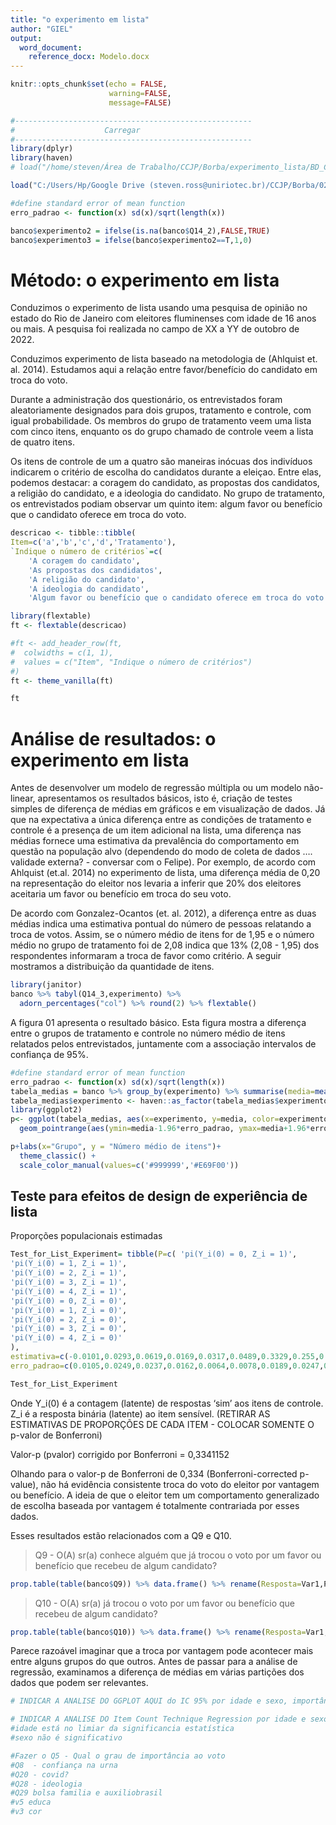```yaml
---
title: "o experimento em lista"
author: "GIEL"
output:
  word_document: 
    reference_docx: Modelo.docx
---
```


```r
knitr::opts_chunk$set(echo = FALSE,
                      warning=FALSE,
                      message=FALSE)

#-----------------------------------------------------
#                    Carregar
#-----------------------------------------------------
library(dplyr)
library(haven)
# load("/home/steven/Área de Trabalho/CCJP/Borba/experimento_lista/BD_Covid_Faperj.RData")

load("C:/Users/Hp/Google Drive (steven.ross@uniriotec.br)/CCJP/Borba/02 novembro de 2022 experimento de lista/banco/BD_Covid_Faperj.RData")

#define standard error of mean function
erro_padrao <- function(x) sd(x)/sqrt(length(x))

banco$experimento2 = ifelse(is.na(banco$Q14_2),FALSE,TRUE)
banco$experimento3 = ifelse(banco$experimento2==T,1,0)

```

# Método: o experimento em lista

Conduzimos o experimento de lista usando uma pesquisa de opinião no estado do Rio de Janeiro com eleitores fluminenses com idade de 16 anos ou mais. A pesquisa foi realizada no campo de XX a YY de outobro de 2022. 

Conduzimos experimento de lista baseado na metodologia de (Ahlquist et. al. 2014). Estudamos aqui a relação entre favor/benefício do candidato em troca do voto.

Durante a administração dos questionário, os entrevistados foram aleatoriamente designados para dois grupos, tratamento e controle, com igual probabilidade. Os membros do grupo de tratamento veem uma lista com cinco itens, enquanto os do grupo chamado de controle veem a lista de quatro itens.

Os itens de controle de um a quatro são maneiras inócuas dos indivíduos indicarem o critério de escolha do candidatos durante a eleiçao. Entre elas, podemos destacar: a  coragem do candidato, as propostas dos candidatos, a religião do candidato, e a ideologia do candidato. No grupo de tratamento, os entrevistados podiam observar um quinto item: algum favor ou benefício que o candidato oferece em troca do voto.

```r
descricao <- tibble::tibble(
Item=c('a','b','c','d','Tratamento'),
`Indique o número de critérios`=c(
	'A coragem do candidato',
	'As propostas dos candidatos',
	'A religião do candidato',
	'A ideologia do candidato',
	'Algum favor ou benefício que o candidato oferece em troca do voto'))

library(flextable)
ft <- flextable(descricao)

#ft <- add_header_row(ft,
#  colwidths = c(1, 1),
#  values = c("Item", "Indique o número de critérios")
#)
ft <- theme_vanilla(ft)

ft
```
 
# Análise de resultados: o experimento em lista
 
Antes de desenvolver um modelo de regressão múltipla ou um modelo não-linear, apresentamos os resultados básicos, isto é, criação de testes simples de diferença de médias em gráficos e em visualização de dados. Já que na expectativa a única diferença entre as condições de tratamento e controle é a presença de um item adicional na lista, uma diferença nas médias fornece uma estimativa da prevalência do comportamento em questão na população alvo (dependendo do modo de coleta de dados .... validade externa? - conversar com o Felipe). Por exemplo, de acordo com Ahlquist (et.al. 2014) no experimento de lista, uma diferença média de 0,20 na representação do eleitor nos levaria a inferir que 20% dos eleitores aceitaria um favor ou benefício em troca do seu voto.

De acordo com Gonzalez-Ocantos (et. al. 2012), a diferença entre as duas médias indica uma estimativa pontual do número de pessoas relatando a troca de votos. Assim, se o número médio de itens for de 1,95 e o número médio no grupo de tratamento foi de 2,08 indica que 13% (2,08 - 1,95) dos respondentes informaram a troca de favor como critério.  A seguir mostramos a distribuição da quantidade de itens.


```r
library(janitor)
banco %>% tabyl(Q14_3,experimento) %>%
  adorn_percentages("col") %>% round(2) %>% flextable()

```

A figura 01 apresenta o resultado básico. Esta figura mostra a diferença entre o grupos de tratamento e controle no número médio de itens relatados pelos entrevistados, juntamente com a associação intervalos de confiança de 95%. 



```r
#define standard error of mean function
erro_padrao <- function(x) sd(x)/sqrt(length(x))
tabela_medias = banco %>% group_by(experimento) %>% summarise(media=mean(Q14_3),erro_padrao=erro_padrao(Q14_3))
tabela_medias$experimento <- haven::as_factor(tabela_medias$experimento)
library(ggplot2)
p<- ggplot(tabela_medias, aes(x=experimento, y=media, color=experimento)) + 
  geom_pointrange(aes(ymin=media-1.96*erro_padrao, ymax=media+1.96*erro_padrao))

p+labs(x="Grupo", y = "Número médio de itens")+
  theme_classic() +
  scale_color_manual(values=c('#999999','#E69F00'))

```

## Teste para efeitos de design de experiência de lista

Proporções populacionais estimadas

```r
Test_for_List_Experiment= tibble(P=c( 'pi(Y_i(0) = 0, Z_i = 1)',
'pi(Y_i(0) = 1, Z_i = 1)',
'pi(Y_i(0) = 2, Z_i = 1)',
'pi(Y_i(0) = 3, Z_i = 1)',
'pi(Y_i(0) = 4, Z_i = 1)',
'pi(Y_i(0) = 0, Z_i = 0)',
'pi(Y_i(0) = 1, Z_i = 0)',
'pi(Y_i(0) = 2, Z_i = 0)',
'pi(Y_i(0) = 3, Z_i = 0)',
'pi(Y_i(0) = 4, Z_i = 0)'
),
estimativa=c(-0.0101,0.0293,0.0619,0.0169,0.0317,0.0489,0.3329,0.255,0.1603,0.073),
erro_padrao=c(0.0105,0.0249,0.0237,0.0162,0.0064,0.0078,0.0189,0.0247,0.0201,0.0127))

Test_for_List_Experiment
```
Onde Y_i(0) é a contagem (latente) de respostas 'sim' aos itens de controle. Z_i é a resposta binária (latente) ao item sensível. (RETIRAR AS ESTIMATIVAS DE PROPORÇÕES DE CADA ITEM - COLOCAR SOMENTE O p-valor de Bonferroni)

Valor-p (pvalor) corrigido por Bonferroni =  0,3341152 


Olhando para o valor-p de Bonferroni de 0,334 (Bonferroni-corrected p-value), não há evidência consistente troca do voto do eleitor por vantagem ou benefício. A ideia de que o eleitor tem um comportamento generalizado de escolha baseada por vantagem é totalmente contrariada por esses dados.

Esses resultados estão relacionados com a Q9 e Q10.

>Q9  - O(A) sr(a) conhece alguém  que já trocou o voto por um favor ou benefício que recebeu de algum candidato?

```r
prop.table(table(banco$Q9)) %>% data.frame() %>% rename(Resposta=Var1,Proporção=Freq)

```

>Q10 - O(A) sr(a) já trocou o voto por um favor ou benefício que recebeu de algum candidato? 

```r
prop.table(table(banco$Q10)) %>% data.frame() %>% rename(Resposta=Var1,Proporção=Freq)
```


Parece razoável imaginar que a troca por vantagem pode acontecer mais entre alguns grupos do que outros. Antes de passar para a análise de regressão, examinamos a diferença de médias em várias partições dos dados que podem ser relevantes.

```r
# INDICAR A ANALISE DO GGPLOT AQUI do IC 95% por idade e sexo, importância do voto, etc

# INDICAR A ANALISE DO Item Count Technique Regression por idade e sexo
#idade está no limiar da significancia estatística
#sexo não é significativo

#Fazer o Q5 - Qual o grau de importância ao voto 
#Q8  - confiança na urna 
#Q20 - covid?
#Q28 - ideologia
#Q29 bolsa familia e auxiliobrasil
#v5 educa
#v3 cor



```

